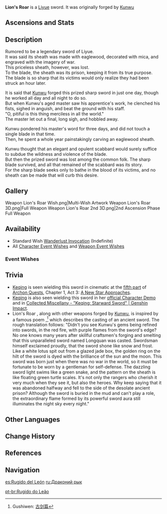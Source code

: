{{Weapon Infobox
|id             = 11405
|image          = <gallery>
Weapon Lion's Roar.png|Base
Weapon Lion's Roar 2nd.png|2nd Ascension
</gallery>
|type           = Sword
|series         = Kunwu
|series2        = 4-Star Bane
|releaseDate    = 2020-09-28
|rarity         = 4
|base_atk       = 42
|2nd_stat_type  = ATK
|2nd_stat       = 9%
|obtain         = Wishes
|passive        = Bane of Fire and Thunder
|effect         = Increases DMG against enemies affected by Pyro or Electro by (var1)%.
|eff_rank1_var1 = 20
|eff_rank2_var1 = 24
|eff_rank3_var1 = 28
|eff_rank4_var1 = 32
|eff_rank5_var1 = 36
|eff_att1       = DMG Bonus
}}
{{Description|A sharp blade with extravagant carvings that somehow does not compromise on durability and sharpness. It roars like a lion as it cuts through the air.}}
'''Lion's Roar'''{{Lang|zh=匣里龙吟|zh_tl=Dragon's Roar in the Box}} is a [[Liyue]] sword. It was originally forged by [[Kunwu]]

==Ascensions and Stats==
{{Weapon Ascensions and Stats
|ascendMat1 = Luminous Sands from Guyun
|ascendMat2 = Lustrous Stone from Guyun
|ascendMat3 = Relic from Guyun
|ascendMat4 = Divine Body from Guyun
|bossMat1   = Hunter's Sacrificial Knife
|bossMat2   = Agent's Sacrificial Knife
|bossMat3   = Inspector's Sacrificial Knife
|commonMat1 = Treasure Hoarder Insignia
|commonMat2 = Silver Raven Insignia
|commonMat3 = Golden Raven Insignia
}}

==Description==
Rumored to be a legendary sword of Liyue.<br />
It was said its sheath was made with eaglewood, decorated with mica, and engraved with the imagery of war.<br />
This priceless sheath, however, was lost.<br />
To the blade, the sheath was its prison, keeping it from its true purpose.<br />
The blade is so sharp that its victims would only realize they had been struck an hour later.

It is said that [[Kunwu]] forged this prized sharp sword in just one day, though he worked all day and all night to do so.<br />
But when Kunwu's aged master saw his apprentice's work, he clenched his fists, sighed in anguish, and beat the ground with his staff.<br />
"O, pitiful is this thing merciless in all the world."<br />
The master let out a final, long sigh, and hobbled away.

Kunwu pondered his master's word for three days, and did not touch a single blade in that time.<br />
Then, he spent a whole year painstakingly carving an eaglewood sheath.

Kunwu thought that an elegant and opulent scabbard would surely suffice to subdue the wildness and violence of the blade.<br />
But then the prized sword was lost among the common folk. The sharp blade survived, and all that remained of the scabbard was its story.<br />
For the sharp blade seeks only to bathe in the blood of its victims, and no sheath can be made that will curb this desire.

==Gallery==
<gallery hideaddbutton="true" captionalign="center">
Weapon Lion's Roar Wish.png|Multi-Wish Artwork
Weapon Lion's Roar 3D.png|Full Weapon
Weapon Lion's Roar 2nd 3D.png|2nd Ascension Phase Full Weapon
</gallery>

==Availability==
*Standard Wish [[Wanderlust Invocation]] (Indefinite)
*All [[Character Event Wishes]] and [[Weapon Event Wishes]]

===Event Wishes===
{{Featured|Lion's Roar}}

==Trivia==
*[[Keqing]] is seen wielding this sword in cinematic at the [[Turning Point|fifth part]] of [[Archon Quests]], Chapter 1, Act 3: [[A New Star Approaches]].
*[[Keqing]] is also seen wielding this sword in her [https://youtu.be/rPLh5QAedUE official Character Demo] and in [https://youtu.be/lf_b7_5oAZk Collected Miscellany - "Keqing: Starward Sword" | Genshin Impact].
*Lion's Roar {{Lang|zh=匣里龙吟|zh_tl=Dragon's Roar in the Box}}, along with other weapons forged by [[Kunwu]], is inspired by a famous poem {{Lang|mini=1|zh=古剑篇|zh_tl=Tale of the Ancient Sword}},<ref>Gushiwen: [https://so.gushiwen.cn/shiwenv_30239239f544.aspx 古剑篇]</ref> which describes the casting of an ancient sword. The rough translation follows: "Didn't you see Kunwu's gems being refined into swords, in the red fire, with purple flames from the sword's edge? No one knows many years after skillful craftsmen's forging and smelting that this unparalleled sword named Longquan was casted. Swordsman himself exclaimed proudly, that the sword shone like snow and frost. Like a white lotus spit out from a glazed jade box, the golden ring on the hilt of the sword is dyed with the brilliance of the sun and the moon. This sword was born just when there was no war in the world, so it must be fortunate to be worn by a gentleman for self-defense. The dazzling sword light swims like a green snake, and the pattern on the sheath is like floating green turtle scales. It's not only the rangers who cherish it very much when they see it, but also the heroes. Why keep saying that it was abandoned halfway and fell to the side of the desolate ancient prison? Although the sword is buried in the mud and can't play a role, the extraordinary flame formed by its powerful sword aura still illuminates the night sky every night."

==Other Languages==
{{Other Languages
|en      = Lion's Roar
|zhs     = 匣里龙吟
|zhs_rm  = Xiálǐ Lóngyín
|zht     = 匣裡龍吟
|zht_rm  = Xiálǐ Lóngyín
|zh_tl   = Dragon's Roar in the Box
|ja      = 匣中龍吟
|ja_rm   = Kou-chuu Ryuugin{{Assumed}}
|ja_tl   = Dragon's Roar in the Box
|ko      = {{tt|용|龍}}의 {{tt|포효|咆哮}}
|ko_rm   = Yong-ui Pohyo
|ko_tl   = Dragon's Roar
|es      = Rugido del León
|es_tl   = Roar of the Lion
|fr      = Rugissement du Lion
|fr_tl   = Roar of the Lion
|ru      = Драконий рык
|ru_tl   = Dragon Roar
|th      = Lion's Roar
|vi      = Tiếng Hét Của {{tt|Rồng|龍}}
|vi_tl   = Dragon's Scream
|de      = Drachenschrei
|de_tl   = Dragon's Scream
|id      = Lion's Roar
|pt      = Rugido do Leão
|pt_tl   = Roar of the Lion
}}

==Change History==
{{Change History|1.0}}

==References==
{{Reflist}}

==Navigation==
{{Weapons by Series Navbox|series=4-Star Bane}}
{{Weapons by Series Navbox|series=Kunwu}}
{{Weapon Navbox|type=Swords}}

[[es:Rugido del León]]
[[ru:Драконий рык]]

[[pt-br:Rugido do Leão]]